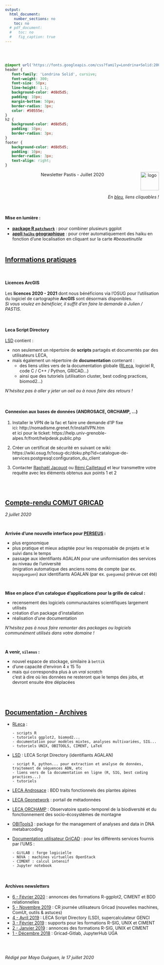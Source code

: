 ```yaml
---
output:
  html_document:
    number_sections: no
    toc: no
  # pdf_document:
  #   toc: no
  #   fig_caption: true
---
```


<br/><br/>


```css
@import url('https://fonts.googleapis.com/css?family=Londrina+Solid:200,300|Medula+One');
header {
   font-family: 'Londrina Solid', cursive;
   font-weight: 300;
   font-size: 50px;
   line-height: 1.1;
   background-color: #d8d5d5;
   padding: 10px;
   margin-bottom: 50px;
   border-radius: 3px;
   color: #50555e;
}
h2 {
   background-color: #d8d5d5;
   padding: 10px;
   border-radius: 3px;
}
footer {
   background-color: #d8d5d5;
   padding: 10px;
   border-radius: 3px;
   text-align: right;
}
```

<header>Newsletter Pastis - Juillet 2020 <img src="images/leca-logo_image_2.jpg" alt="logo" width="60px" align="right"/></header>

<div style="text-align:right;">*En [bleu](), liens cliquables !*</div>
<br/>

#### Mise en lumière :

- **[package R `patchwork`](https://patchwork.data-imaginist.com/articles/guides/assembly.html)** : pour combiner plusieurs ggplot
- **[appli `haiku` géographique](https://satellitestud.io/osm-haiku/app/?lg=fr#15/45.5454/5.8927)** : pour créer automatiquement des haiku en fonction d'une localisation en cliquant sur la carte *\#beauetinutile*
<br/><br/>




## [Informations pratiques]()

<br/>

#### Licences ArcGIS

Les **licences 2020 - 2021** dont nous bénéficions via l'OSUG pour l'utilisation du logiciel de cartographie **ArcGIS** sont désormais disponibles.  
*Si vous voulez en bénéficier, il suffit d'en faire la demande à Julien / PASTIS.*

<br/>


#### Leca Script Directory

[LSD](https://gricad-gitlab.univ-grenoble-alpes.fr/leca/pastis/lsd) contient  :

- non seulement un répertoire de **scripts** partagés et documentés par des utilisateurs LECA,
- mais également un répertoire de **documentation** contenant :
    - des liens utiles vers de la documentation globale ([RLeca](http://rleca.pbworks.com/), logiciel R, code C / C++ / Python, GRICAD...)
    - ainsi que des tutoriels (utilisation cluster, best coding practices, biomod2...)

*N'hésitez pas à aller y jeter un oeil ou à nous faire des retours !*

<br/>


#### Connexion aux bases de données (ANDROSACE, ORCHAMP, ...)


1. Installer le VPN de la fac et faire une demande d'IP fixe  
ici: http://nomadisme.grenet.fr/installVPN.htm  
et ici pour le ticket: https://help.univ-grenoble-alpes.fr/front/helpdesk.public.php

2. Créer un certificat de sécurité en suivant ce wiki:  
https://wiki.osug.fr/!osug-dc/doku.php?id=catalogue-de-services:postgresql:configuration_du_client

3. Contacter [Raphaël Jacquot](raphael.jacquot@univ-grenoble-alpes.fr/) ou [Rémi Cailletaud](remi.cailletaud@univ-grenoble-alpes.fr/) et leur transmettre votre requête avec les éléments obtenus aux points 1 et 2


<br/><br/>

## [Compte-rendu COMUT GRICAD]()

*2 juillet 2020*

<br/>

**Arrivée d'une nouvelle interface pour [PERSEUS](https://perseus.ujf-grenoble.fr/) :**

- plus ergonomique
- plus pratique et mieux adaptée pour les responsable de projets et le suivi dans le temps
- passage aux identifiants AGALAN pour une uniformisation des services au niveau de l'université  
(migration automatique des anciens noms de compte (par ex. `mayagueguen`) aux identifiants AGALAN (par ex. `gueguema`) prévue cet été)

<br/>

**Mise en place d'un catalogue d'applications pour la grille de calcul :**

- recensement des logiciels communautaires scientifiques largement utilisés
- création d'un package d'installation
- réalisation d'une documentation

*N'hésitez pas à nous faire remonter des packages ou logiciels communément utilisés dans votre domaine !*

<br/>

**A venir, `silenus` :**

- nouvel espace de stockage, similaire à `bettik`
- d'une capacité d'environ 4 x 15 To
- mais qui correspondra plus à un *vrai scratch*  
c'est à dire où les données ne resteront que le temps des jobs, et devront ensuite être déplacées

<br/><br/>


## [Documentation - Archives]()


- [RLeca](http://rleca.pbworks.com/) :

      - scripts R
      - tutoriels ggplot2, biomod2...
      - documentation pour modèles mixtes, analyses multivariées, SIG...
      - tutoriels UNIX, OBITOOLS, CIMENT, LaTeX
      
- [LSD](https://gricad-gitlab.univ-grenoble-alpes.fr/leca/pastis/lsd) : LECA Script Directory (identifiants AGALAN)

      - script R, python... pour extraction et analyse de données, traitement de séquences ADN, etc
      - liens vers de la documentation en ligne (R, SIG, best coding practices...)
      - tutoriels
      
- [LECA Androsace](https://androsace.osug.fr/) : BDD traits fonctionnels des plantes alpines
- [LECA Geonetwork](http://leca-bdgis.u-ga.fr/geonetwork/srv/fre/catalog.search#/home) : portail de métadonnées
- [LECA ORCHAMP](https://orchamp.osug.fr/) : Observatoire spatio-temporel de la biodiversité et du fonctionnement des socio-écosystèmes de montagne

- [OBITools3](https://git.metabarcoding.org/obitools/obitools3) : package for the management of analyses and data in DNA metabarcoding

- [Documentation utilisateur GriCAD](https://gricad-doc.univ-grenoble-alpes.fr/) : pour les différents services fournis par l'UMS :

      - GitLAB : forge logicielle
      - NOVA : machines virtuelles OpenStack
      - CIMENT : calcul intensif
      - Jupyter notebook

<br/>

#### Archives newsletters

+ [6 - Février 2020](https://leca-dev.github.io/newsletters/NEWSLETTER_LECA_6_2020-02.html) : annonces des formations R-ggplot2, CIMENT et BDD relationnelles
+ [5 - Novembre 2019](https://leca-dev.github.io/newsletters/NEWSLETTER_LECA_5_2019-11.html) : CR journée utilisateurs Gricad (nouvelles machines, ComUt, outils & astuces)
+ [4 - Avril 2019](https://leca-dev.github.io/newsletters/NEWSLETTER_LECA_4_2019-04.html) : LECA Script Directory (LSD), supercalculateur GENCI
+ [3 - Février 2019](https://leca-dev.github.io/newsletters/NEWSLETTER_LECA_3_2019-02.html) : supports pour les formations R-SIG, UNIX et CIMENT
+ [2 - Janvier 2019](https://leca-dev.github.io/newsletters/NEWSLETTER_LECA_2_2019-01.html) : annonces des formations R-SIG, UNIX et CIMENT
+ [1 - Décembre 2018](https://leca-dev.github.io/newsletters/NEWSLETTER_LECA_1_2018-12.html) : Gricad-Gitlab, JupyterHub UGA

<br/><br/>


<footer>*Rédigé par Maya Guéguen, le 17 juillet 2020*</footer>

<br/><br/>
